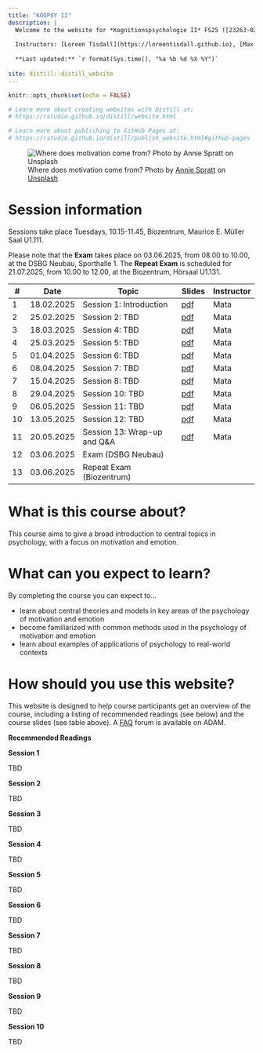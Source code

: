 ```yaml
---
title: "KOGPSY II"
description: |
  Welcome to the website for *Kognitionspsychologie II* FS25 ([23263-02](https://vorlesungsverzeichnis.unibas.ch/de/vorlesungsverzeichnis?id=288841))
  
  Instructors: [Loreen Tisdall](https://loreentisdall.github.io), [Max Theisen](https://psychologie.unibas.ch/de/personen/maximilian-theisen/), [Rui Mata](https://psychologie.unibas.ch/de/personen/rui-mata/about-me/), University of Basel
  
  **Last updated:** `r format(Sys.time(), "%a %b %d %X %Y")`
  
site: distill::distill_website
---
```


```r
knitr::opts_chunk$set(echo = FALSE)

# Learn more about creating websites with Distill at:
# https://rstudio.github.io/distill/website.html

# Learn more about publishing to GitHub Pages at:
# https://rstudio.github.io/distill/publish_website.html#github-pages

```

![Where does motivation come from? <span>Photo by <a href="https://unsplash.com/@anniespratt?utm_content=creditCopyText&utm_medium=referral&utm_source=unsplash">Annie Spratt</a> on <a href="https://unsplash.com/photos/a-piece-of-paper-with-a-message-written-on-it-0Qo_Nn5wLOc?utm_content=creditCopyText&utm_medium=referral&utm_source=unsplash">Unsplash</a></span>](photos/annie-spratt-0Qo_Nn5wLOc-unsplash.jpg)

# Session information

Sessions take place Tuesdays, 10.15-11.45, Biozentrum, Maurice E. Müller Saal U1.111. 

Please note that the **Exam** takes place on 03.06.2025, from	08.00 to 10.00, at the DSBG Neubau, Sporthalle 1. The **Repeat Exam** is scheduled for 21.07.2025, from	10.00 to 12.00, at the Biozentrum, Hörsaal U1.131. 

::: l-body
| # | Date     | Topic                         | Slides | Instructor |
|---| ---------|-------------------------------|--------| ------- |
| 1 | 18.02.2025 | Session 1: Introduction | [pdf](index.html) | Mata |
| 2 | 25.02.2025 | Session 2: TBD | [pdf](index.html) | Mata |
| 3 | 18.03.2025 | Session 4: TBD | [pdf](index.html) | Mata |
| 4 | 25.03.2025 | Session 5: TBD | [pdf](index.html) | Mata |
| 5 | 01.04.2025 | Session 6: TBD | [pdf](index.html) | Mata |
| 6 | 08.04.2025 | Session 7: TBD | [pdf](index.html) | Mata |
| 7 | 15.04.2025 | Session 8: TBD | [pdf](index.html) | Mata |
| 8 | 29.04.2025 | Session 10: TBD | [pdf](index.html)  | Mata |
| 9 | 06.05.2025 | Session 11: TBD | [pdf](index.html) | Mata |
| 10 | 13.05.2025 | Session 12: TBD | [pdf](index.html)  | Mata |
|11 | 20.05.2025 | Session 13: Wrap-up and Q&A | [pdf](index.html) | Mata |
|12 | 03.06.2025 | Exam (DSBG Neubau) |  |  |
|13 | 03.06.2025 | Repeat Exam (Biozentrum)|  |  |
:::

# What is this course about?

This course aims to give a broad introduction to central topics in psychology, with a focus on motivation and emotion. 

# What can you expect to learn?

By completing the course you can expect to...

- learn about central theories and models in key areas of the psychology of motivation and emotion
- become familiarized with common methods used in the psychology of motivation and emotion
- learn about examples of applications of psychology to real-world contexts

# How should you use this website?

This website is designed to help course participants get an overview of the course, including a listing of recommended readings (see below) and the course slides (see table above). A [FAQ](https://adam.unibas.ch/goto_adam_crs_1847406.html) forum is available on ADAM. 

**Recommended Readings**

**Session 1**

TBD

**Session 2**

TBD

**Session 3**

TBD

**Session 4**

TBD

**Session 5**

TBD

**Session 6**

TBD

**Session 7**

TBD

**Session 8**

TBD

**Session 9**

TBD

**Session 10**

TBD
